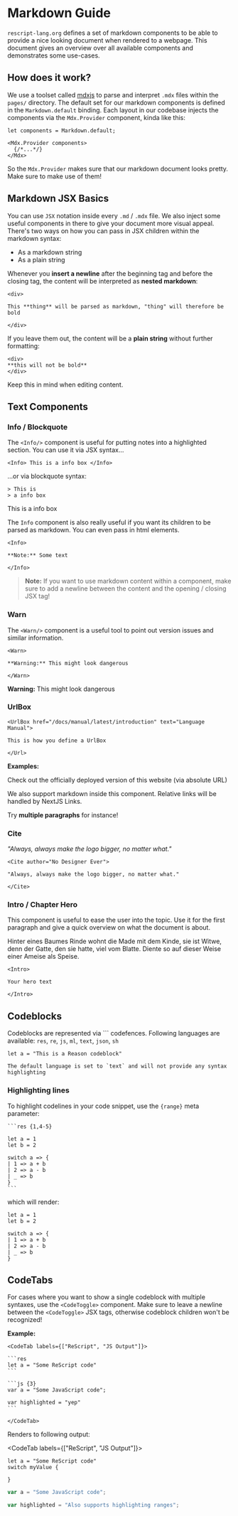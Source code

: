 # Markdown Guide

<Intro>

`rescript-lang.org` defines a set of markdown components to be able to provide a nice
looking document when rendered to a webpage. This document gives an overview over
all available components and demonstrates some use-cases.

</Intro>

## How does it work?

We use a toolset called [mdxjs](https://mdxjs.com) to parse and interpret
`.mdx` files within the `pages/` directory. The default set for our markdown
components is defined in the `Markdown.default` binding. Each layout in our
codebase injects the components via the `Mdx.Provider` component, kinda like
this:

```re
let components = Markdown.default;

<Mdx.Provider components>
  {/*...*/}
</Mdx>
```

So the `Mdx.Provider` makes sure that our markdown document looks pretty. Make
sure to make use of them!

## Markdown JSX Basics

You can use `JSX` notation inside every `.md` / `.mdx` file. We also inject some
useful components in there to give your document more visual appeal. There's two
ways on how you can pass in JSX children within the markdown syntax:

- As a markdown string
- As a plain string

Whenever you **insert a newline** after the beginning tag and before the closing tag,
the content will be interpreted as **nested markdown**:

```
<div>

This **thing** will be parsed as markdown, "thing" will therefore be bold

</div>
```

If you leave them out, the content will be a **plain string** without further formatting:

```
<div>
**this will not be bold**
</div>
```

Keep this in mind when editing content.

## Text Components

### Info / Blockquote

The `<Info/>` component is useful for putting notes into a highlighted
section. You can use it via JSX syntax...

```
<Info> This is a info box </Info>
```

...or via blockquote syntax:

```
> This is
> a info box
```

<Info> This is a info box </Info>

The `Info` component is also really useful if you want its children to be
parsed as markdown. You can even pass in html elements.

```
<Info>

**Note:** Some text

</Info>
```

> **Note:** If you want to use markdown content within a component, make sure to
> add a newline between the content and the opening / closing JSX tag!

### Warn

The `<Warn/>` component is a useful tool to point out version issues and
similar information.

```
<Warn>

**Warning:** This might look dangerous

</Warn>
```

<Warn>

**Warning:** This might look dangerous

</Warn>

### UrlBox

```
<UrlBox href="/docs/manual/latest/introduction" text="Language Manual">

This is how you define a UrlBox

</Url>
```

**Examples:**

<UrlBox href="https://rescript-lang.org" text="rescript-lang.org">
  Check out the officially deployed version of this website (via absolute URL)
</UrlBox>

<UrlBox href="/md-kitchensink" text="This is a link">

We also support markdown inside this component.
Relative links will be handled by NextJS Links.

Try **multiple paragraphs** for instance!

</UrlBox>

### Cite

<Cite author="No Designer Ever">

"Always, always make the logo bigger, no matter what."

</Cite>

```
<Cite author="No Designer Ever">

"Always, always make the logo bigger, no matter what."

</Cite>
```

### Intro / Chapter Hero

This component is useful to ease the user into the topic. Use it for the first
paragraph and give a quick overview on what the document is about.

<Intro>

Hinter eines Baumes Rinde wohnt die Made mit dem Kinde, sie ist Witwe, denn der
Gatte, den sie hatte, viel vom Blatte. Diente so auf dieser Weise einer Ameise
als Speise.

</Intro>

```
<Intro>

Your hero text

</Intro>
```

## Codeblocks

Codeblocks are represented via \`\`\` codefences.
Following languages are available: `res`, `re`, `js`, `ml`, `text`, `json`, `sh`

```res
let a = "This is a Reason codeblock"
```

```
The default language is set to `text` and will not provide any syntax
highlighting
```

### Highlighting lines

To highlight codelines in your code snippet, use the `{range}` meta parameter:

````
```res {1,4-5}

let a = 1
let b = 2

switch a => {
| 1 => a + b
| 2 => a - b
| _ => b
}
```
````

which will render:

```res {1,4-5}
let a = 1
let b = 2

switch a => {
| 1 => a + b
| 2 => a - b
| _ => b
}
```

## CodeTabs

For cases where you want to show a single codeblock with multiple syntaxes, use the `<CodeToggle>` component.
Make sure to leave a newline between the `<CodeToggle>` JSX tags, otherwise codeblock children won't be recognized!

**Example:**

````
<CodeTab labels={["ReScript", "JS Output"]}>

```res
let a = "Some ReScript code"
```

```js {3}
var a = "Some JavaScript code";

var highlighted = "yep"
```

</CodeTab>
````

Renders to following output:

<CodeTab labels={["ReScript", "JS Output"]}>

```res
let a = "Some ReScript code"
switch myValue {

}
```

```js {3}
var a = "Some JavaScript code";

var highlighted = "Also supports highlighting ranges";
```

</CodeTab>
